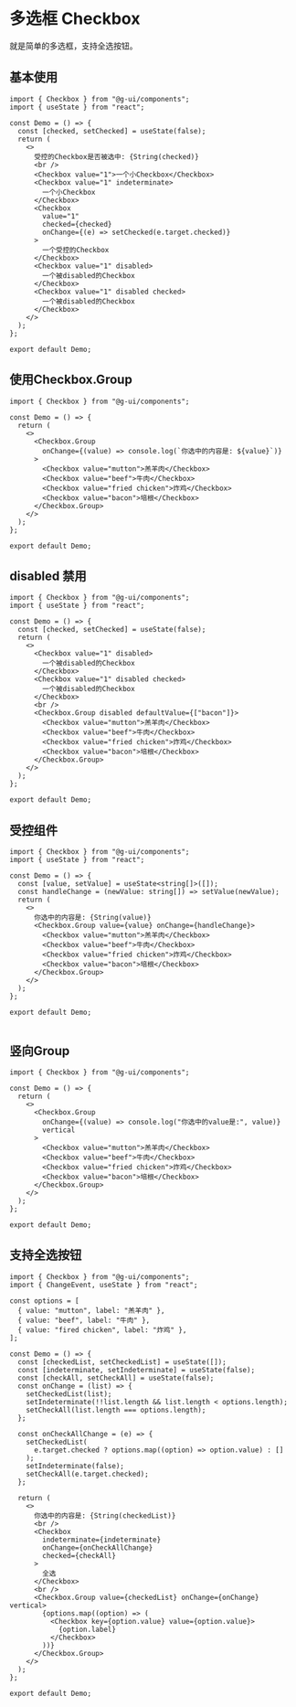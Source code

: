 

# 多选框 Checkbox

就是简单的多选框，支持全选按钮。

## 基本使用

<DemoBlock>

<Basic />

```tsx
import { Checkbox } from "@g-ui/components";
import { useState } from "react";

const Demo = () => {
  const [checked, setChecked] = useState(false);
  return (
    <>
      受控的Checkbox是否被选中: {String(checked)}
      <br />
      <Checkbox value="1">一个小Checkbox</Checkbox>
      <Checkbox value="1" indeterminate>
        一个小Checkbox
      </Checkbox>
      <Checkbox
        value="1"
        checked={checked}
        onChange={(e) => setChecked(e.target.checked)}
      >
        一个受控的Checkbox
      </Checkbox>
      <Checkbox value="1" disabled>
        一个被disabled的Checkbox
      </Checkbox>
      <Checkbox value="1" disabled checked>
        一个被disabled的Checkbox
      </Checkbox>
    </>
  );
};

export default Demo;
```

</DemoBlock>

## 使用Checkbox.Group

<DemoBlock>

<Group />

```tsx
import { Checkbox } from "@g-ui/components";

const Demo = () => {
  return (
    <>
      <Checkbox.Group
        onChange={(value) => console.log(`你选中的内容是: ${value}`)}
      >
        <Checkbox value="mutton">羔羊肉</Checkbox>
        <Checkbox value="beef">牛肉</Checkbox>
        <Checkbox value="fried chicken">炸鸡</Checkbox>
        <Checkbox value="bacon">培根</Checkbox>
      </Checkbox.Group>
    </>
  );
};

export default Demo;

```

</DemoBlock>

## disabled 禁用

<DemoBlock>

<Disabled />

```tsx
import { Checkbox } from "@g-ui/components";
import { useState } from "react";

const Demo = () => {
  const [checked, setChecked] = useState(false);
  return (
    <>
      <Checkbox value="1" disabled>
        一个被disabled的Checkbox
      </Checkbox>
      <Checkbox value="1" disabled checked>
        一个被disabled的Checkbox
      </Checkbox>
      <br />
      <Checkbox.Group disabled defaultValue={["bacon"]}>
        <Checkbox value="mutton">羔羊肉</Checkbox>
        <Checkbox value="beef">牛肉</Checkbox>
        <Checkbox value="fried chicken">炸鸡</Checkbox>
        <Checkbox value="bacon">培根</Checkbox>
      </Checkbox.Group>
    </>
  );
};

export default Demo;
```

</DemoBlock>

## 受控组件

<DemoBlock>

<Controlled />

```tsx
import { Checkbox } from "@g-ui/components";
import { useState } from "react";

const Demo = () => {
  const [value, setValue] = useState<string[]>([]);
  const handleChange = (newValue: string[]) => setValue(newValue);
  return (
    <>
      你选中的内容是: {String(value)}
      <Checkbox.Group value={value} onChange={handleChange}>
        <Checkbox value="mutton">羔羊肉</Checkbox>
        <Checkbox value="beef">牛肉</Checkbox>
        <Checkbox value="fried chicken">炸鸡</Checkbox>
        <Checkbox value="bacon">培根</Checkbox>
      </Checkbox.Group>
    </>
  );
};

export default Demo;


```
</DemoBlock>


## 竖向Group

<DemoBlock>

<Vertical />

```tsx
import { Checkbox } from "@g-ui/components";

const Demo = () => {
  return (
    <>
      <Checkbox.Group
        onChange={(value) => console.log("你选中的value是:", value)}
        vertical
      >
        <Checkbox value="mutton">羔羊肉</Checkbox>
        <Checkbox value="beef">牛肉</Checkbox>
        <Checkbox value="fried chicken">炸鸡</Checkbox>
        <Checkbox value="bacon">培根</Checkbox>
      </Checkbox.Group>
    </>
  );
};

export default Demo;
```
</DemoBlock>

## 支持全选按钮

<DemoBlock>

<CheckAll />

```tsx
import { Checkbox } from "@g-ui/components";
import { ChangeEvent, useState } from "react";

const options = [
  { value: "mutton", label: "羔羊肉" },
  { value: "beef", label: "牛肉" },
  { value: "fired chicken", label: "炸鸡" },
];

const Demo = () => {
  const [checkedList, setCheckedList] = useState([]);
  const [indeterminate, setIndeterminate] = useState(false);
  const [checkAll, setCheckAll] = useState(false);
  const onChange = (list) => {
    setCheckedList(list);
    setIndeterminate(!!list.length && list.length < options.length);
    setCheckAll(list.length === options.length);
  };

  const onCheckAllChange = (e) => {
    setCheckedList(
      e.target.checked ? options.map((option) => option.value) : []
    );
    setIndeterminate(false);
    setCheckAll(e.target.checked);
  };

  return (
    <>
      你选中的内容是: {String(checkedList)}
      <br />
      <Checkbox
        indeterminate={indeterminate}
        onChange={onCheckAllChange}
        checked={checkAll}
      >
        全选
      </Checkbox>
      <br />
      <Checkbox.Group value={checkedList} onChange={onChange} vertical>
        {options.map((option) => (
          <Checkbox key={option.value} value={option.value}>
            {option.label}
          </Checkbox>
        ))}
      </Checkbox.Group>
    </>
  );
};

export default Demo;
```
</DemoBlock>